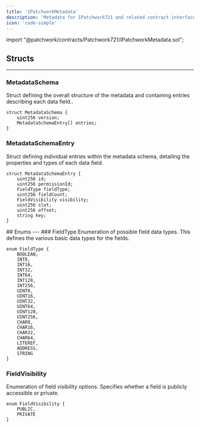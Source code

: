 ```yaml
---
title: 'IPatchworkMetadata'
description: 'Metadata for IPatchwork721 and related contract interfaces'
icon: 'code-simple'
---
```


<Info>
<div class="flex" style={{gap: '4px', fontFamily: 'var(--font-jetbrains-mono)'}}>
<span class="token keyword">import</span> <span class="token string">"@patchwork/contracts/Patchwork721/IPatchworkMetadata.sol"</span><span class="token punctuation">;</span>
</div>
</Info>

<Separator />

## Structs
---
### MetadataSchema
Struct defining the overall structure of the metadata and containing entries describing each data field..


```solidity
struct MetadataSchema {
    uint256 version;
    MetadataSchemaEntry[] entries;
}
```

### MetadataSchemaEntry
Struct defining individual entries within the metadata schema, detailing the properties and types of each data field.


```solidity
struct MetadataSchemaEntry {
    uint256 id;
    uint256 permissionId;
    FieldType fieldType;
    uint256 fieldCount;
    FieldVisibility visibility;
    uint256 slot;
    uint256 offset;
    string key;
}
```

<Separator />
## Enums
---
### FieldType
Enumeration of possible field data types. This defines the various basic data types for the fields.


```solidity
enum FieldType {
    BOOLEAN,
    INT8,
    INT16,
    INT32,
    INT64,
    INT128,
    INT256,
    UINT8,
    UINT16,
    UINT32,
    UINT64,
    UINT128,
    UINT256,
    CHAR8,
    CHAR16,
    CHAR32,
    CHAR64,
    LITEREF,
    ADDRESS,
    STRING
}
```

### FieldVisibility
Enumeration of field visibility options. Specifies whether a field is publicly accessible or private.


```solidity
enum FieldVisibility {
    PUBLIC,
    PRIVATE
}
```

